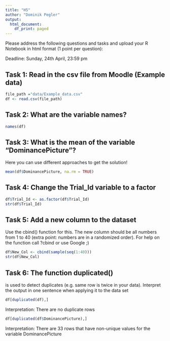 ```yaml
---
title: "H5"
author: "Dominik Pegler"
output:
  html_document:
    df_print: paged
---
```


Please address the following questions and tasks and upload your R Notebook in html format (1 point per question):

Deadline: Sunday, 24th April, 23:59 pm

## Task 1: Read in the csv file from Moodle (Example data)

```r
file_path ="data/Example_data.csv"
df <- read.csv(file_path)
```

## Task 2: What are the variable names?
```r
names(df)
```
## Task 3: What is the mean of the variable "DominancePicture"?

Here you can use different approaches to get the solution!
```r
mean(df$DominancePicture, na.rm = TRUE)
```

## Task 4: Change the Trial_Id variable to a factor 
```r
df$Trial_Id <- as.factor(df$Trial_Id)
str(df$Trial_Id)
```


## Task 5: Add a new column to the dataset

Use the cbind() function for this. The new column should be all numbers from 1 to 40 (extra point: numbers are in a randomized order). For help on the function call ?cbind or use Google ;)
```r
df$New_Col <- cbind(sample(seq(1:40)))
str(df$New_Col)
```

## Task 6: The function duplicated()

is used to detect duplicates (e.g. same row is twice in your data). Interpret the output in one sentence when applying it to the data set

```r
df[duplicated(df),]
```

Interpretation: There are no duplicate rows

```r
df[duplicated(df$DominancePicture),]
```

Interpretation: There are 33 rows that have non-unique values for the variable DominancePicture

